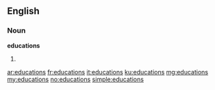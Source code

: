 ==English==

===Noun===
'''educations'''

# {{plural of|education}}

[[ar:educations]]
[[fr:educations]]
[[it:educations]]
[[ku:educations]]
[[mg:educations]]
[[my:educations]]
[[no:educations]]
[[simple:educations]]